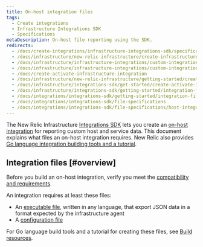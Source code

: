 ```yaml
---
title: On-host integration files
tags:
  - Create integrations
  - Infrastructure Integrations SDK
  - Specifications
metaDescription: On-host file reporting using the SDK.
redirects:
  - /docs/create-integrations/infrastructure-integrations-sdk/specifications/host-integration-files
  - /docs/infrastructure/new-relic-infrastructure/create-infrastructure-custom-integration
  - /docs/infrastructure/infrastructure-integrations/custom-integrations/create-infrastructure-custom-integration
  - /docs/infrastructure/infrastructure-integrations/custom-integrations/create-activate-infrastructure-integration
  - /docs/create-activate-infrastructure-integration
  - /docs/infrastructure/new-relic-infrastructure/getting-started/create-activate-infrastructure-integration
  - /docs/infrastructure/integrations-sdk/get-started/create-activate-infrastructure-integration
  - /docs/infrastructure/integrations-sdk/getting-started/integration-file-structure-activation
  - /docs/integrations/integrations-sdk/getting-started/integration-file-structure-activation
  - /docs/integrations/integrations-sdk/file-specifications
  - /docs/integrations/integrations-sdk/file-specifications/host-integration-files
---
```


The New Relic Infrastructure [Integrations SDK](/docs/infrastructure/integrations/intro-infrastructure-integrations) lets you create an [on-host integration](/docs/integrations/host-integrations/getting-started/introduction-host-integrations) for reporting custom host and service data. This document explains what files an on-host integration requires. New Relic also provides [Go language integration building tools and a tutorial](/docs/infrastructure/integrations-sdk/tools-resources/infrastructure-integration-building-resources).

## Integration files [#overview]

Before you build an on-host integration, verify you meet the [compatibility and requirements](/docs/integrations/integrations-sdk/getting-started/compatibility-requirements-infrastructure-integrations-sdk).

An integration requires at least these files:

* An [executable file](/docs/infrastructure/infrastructure-integrations/custom-integrations/create-integration-executable-file), written in any language, that export JSON data in a format expected by the infrastructure agent
* A [configuration file](/docs/create-integrations/infrastructure-integrations-sdk/specifications/host-integrations-standard-configuration-format)

For Go language build tools and a tutorial for creating these files, see [Build resources](/docs/integrations/integrations-sdk/getting-started/integrations-tutorials-build-resources).
